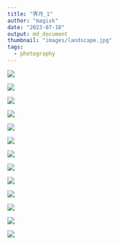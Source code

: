 ```yaml
---
title: "霁月_1"
author: "magisk"
date: "2023-07-18"
output: md_document
thumbnail: "images/landscape.jpg"
tags:
  - photography
---
```


![](/images/Nikon/picture_show1/DSC_1552-3.JPG)

![](/images/Nikon/picture_show1/DSC_1583.JPG)

![](/images/Nikon/picture_show1/DSC_0006-3.JPG)

![](/images/Nikon/picture_show1/DSC_0184-4.JPG)

![](/images/Nikon/picture_show1/DSC_1717.JPG)

![](/images/Nikon/picture_show1/DSC_1672.JPG)

![](/images/Nikon/picture_show1/DSC_1685.JPG)

![](/images/Nikon/picture_show1/DSC_0010.JPG)

![](/images/Nikon/picture_show1/DSC_1676.JPG)

![](/images/Nikon/picture_show1/DSC_1721.JPG)

![](/images/Nikon/picture_show1/DSC_1729.JPG)

![](/images/Nikon/picture_show1/DSC_0402-1.JPG)

![](/images/Nikon/picture_show1/DSC_1600.JPG)

